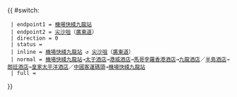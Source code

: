{{ #switch: {{{format|}}}
  | endpoint1 = [[九龍站公共運輸交匯處|機場快綫九龍站]]
  | endpoint2 = [[尖沙咀]]（[[廣東道]]）
  | direction = 0
  | status = 
  | inline = [[九龍站公共運輸交匯處|機場快綫九龍站]] ↺ [[尖沙咀]]（[[廣東道]]）
  | normal = [[九龍站公共運輸交匯處|機場快綫九龍站]]→[[太子酒店]]→[[港威酒店]]→[[馬哥孛羅香港酒店]]→[[九龍酒店]]／[[半島酒店]]→[[朗廷酒店]]→[[皇家太平洋酒店]]／[[中國客運碼頭]]→[[九龍站公共運輸交匯處|機場快綫九龍站]]
  | full =
}}